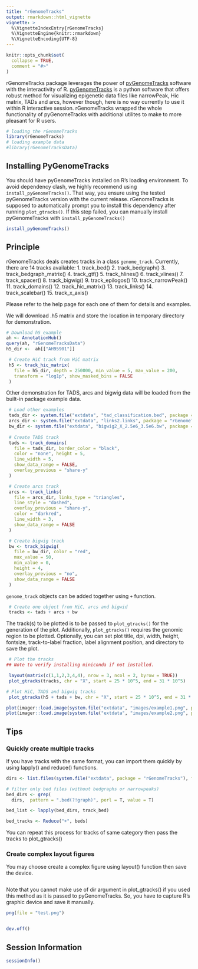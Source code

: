 ```yaml
---
title: "rGenomeTracks"
output: rmarkdown::html_vignette
vignette: >
  %\VignetteIndexEntry{rGenomeTracks}
  %\VignetteEngine{knitr::rmarkdown}
  %\VignetteEncoding{UTF-8}
---
```


```r
knitr::opts_chunk$set(
  collapse = TRUE,
  comment = "#>"
)
```
rGenomeTracks package leverages the power of [pyGenomeTracks](https://github.com/deeptools/pyGenomeTracks) software
with the interactivity of R.
[pyGenomeTracks](https://github.com/deeptools/pyGenomeTracks) is a python software
that offers robust method for visualizing
epigenetic data files like narrowPeak, Hic matrix, TADs and arcs, however though,
here is no way currently to use it within R interactive session.
rGenomeTracks wrapped the whole functionality of pyGenomeTracks with additional utilites
to make to more pleasant for R users.

```r
# loading the rGenomeTracks
library(rGenomeTracks)
# loading example data
#library(rGenomeTracksData)
```


## Installing PyGenomeTracks
You should have pyGenomeTracks installed on R's loading environment. To avoid dependency clash, 
we highly recommend using `install_pyGenomeTracks()`. That way, you ensure using the tested pyGenomeTracks version with the current release.  rGenomeTracks is supposed to automatically prompt you to install this dependency after running `plot_gtracks()`. If this step failed, you can manually install pyGenomeTracks with `install_pyGenomeTracks()`

```r
install_pyGenomeTracks()
```



## Principle
rGenomeTracks deals creates tracks in a class `genome_track`. Currently, there are 14 tracks available:
1. track_bed()
2. track_bedgraph()
3. track_bedgraph_matrix()
4. track_gtf()
5. track_hlines()
6. track_vlines()
7. track_spacer()
8. track_bigwig()
9. track_epilogos()
10. track_narrowPeak()
11. track_domains()
12. track_hic_matrix()
13. track_links()
14. track_scalebar()
15. track_x_axis()

Please refer to the help page for each one of them for details and examples.

We will download .h5 matrix and store the location in temporary directory for demonstration.
```r
# Download h5 example
ah <- AnnotationHub()
query(ah, "rGenomeTracksData")
h5_dir <-  ah[["AH95901"]]

 # Create HiC track from HiC matrix
 h5 <- track_hic_matrix(
   file = h5_dir, depth = 250000, min_value = 5, max_value = 200,
   transform = "log1p", show_masked_bins = FALSE
 )

```

Other demonstration for TADS, arcs and bigwig data will be loaded from the built-in package example data.

```r
 # Load other examples
 tads_dir <- system.file("extdata", "tad_classification.bed", package = "rGenomeTracks")
 arcs_dir <- system.file("extdata", "links2.links", package = "rGenomeTracks")
 bw_dir <- system.file("extdata", "bigwig2_X_2.5e6_3.5e6.bw", package = "rGenomeTracks")
 
 # Create TADS track
 tads <- track_domains(
   file = tads_dir, border_color = "black",
   color = "none", height = 5,
   line_width = 5,
   show_data_range = FALSE,
   overlay_previous = "share-y"
 )

 # Create arcs track
 arcs <- track_links(
   file = arcs_dir, links_type = "triangles",
   line_style = "dashed",
   overlay_previous = "share-y",
   color = "darkred",
   line_width = 3,
   show_data_range = FALSE
 )

 # Create bigwig track
 bw <- track_bigwig(
   file = bw_dir, color = "red",
   max_value = 50,
   min_value = 0,
   height = 4,
   overlay_previous = "no",
   show_data_range = FALSE
 )

```



`genome_track` objects can be added together using `+` function. 
 
```r
 # Create one object from HiC, arcs and bigwid
 tracks <- tads + arcs + bw
```


The track(s) to be plotted is to be passed to `plot_gtracks()` for the generation of the plot.
Additionally, `plot_gtracks()` requires the genomic region to be plotted. Optionally, you can set plot title, dpi, width, height, fontsize, track-to-label fraction, label alignment position, and directory to save the plot.
 
```r
 # Plot the tracks
## Note to verify installing miniconda if not installed.

 layout(matrix(c(1,1,2,3,4,4), nrow = 3, ncol = 2, byrow = TRUE))
 plot_gtracks(tracks, chr = "X", start = 25 * 10^5, end = 31 * 10^5)

# Plot HiC, TADS and bigwig tracks
 plot_gtracks(h5 + tads + bw, chr = "X", start = 25 * 10^5, end = 31 * 10^5)
```

```r
plot(imager::load.image(system.file("extdata", "images/example1.png", package = "rGenomeTracks")), axes = FALSE)
plot(imager::load.image(system.file("extdata", "images/example2.png", package = "rGenomeTracks")), axes = FALSE)
```

## Tips 
### Quickly create multiple tracks 
If you have tracks with the same format, you can import them quickly by using lapply() and reduce() functions. 
```r
dirs <- list.files(system.file("extdata", package = "rGenomeTracks"), full.names = T)

# filter only bed files (without bedgraphs or narrowpeaks)
bed_dirs <- grep(
  dirs,  pattern = ".bed(?!graph)", perl = T, value = T)

bed_list <- lapply(bed_dirs, track_bed)

bed_tracks <- Reduce("+", beds)
```
You can repeat this process for tracks of same category then pass the tracks to plot_gtracks()

### Create complex layout figures 
You may choose create a complex figure using layout() function then save the device. 
```r


```


Note that you cannot make use of dir argument in plot_gtracks() if you used this method as it is passed to pyGenomeTracks. So, you have to capture R's graphic device and save it manually.

```r
png(file = "test.png")


dev.off()
```


## Session Information 
```r
sessionInfo()
```

